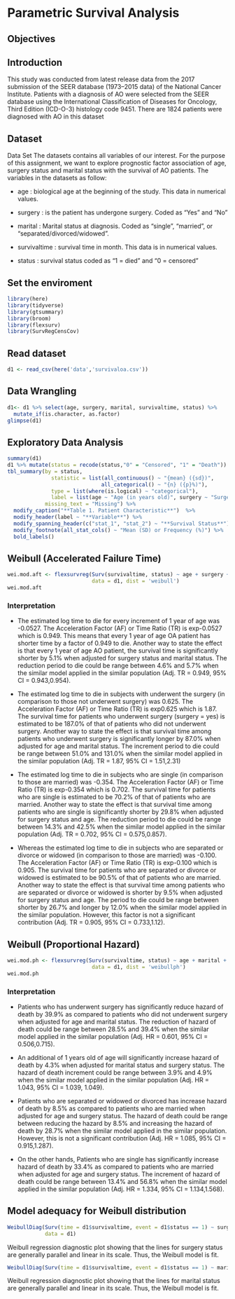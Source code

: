 # Parametric Survival Analysis

## Objectives

## Introduction

This study was conducted from latest release data from the 2017 submission of the SEER database (1973--2015 data) of the National Cancer Institute. Patients with a diagnosis of AO were selected from the SEER database using the International Classification of Diseases for Oncology, Third Edition (ICD-O-3) histology code 9451. There are 1824 patients were diagnosed with AO in this dataset

## Dataset

Data Set The datasets contains all variables of our interest. For the purpose of this assignment, we want to explore prognostic factor association of age, surgery status and marital status with the survival of AO patients. The variables in the datasets as follow:

-   age : biological age at the beginning of the study. This data in numerical values.

-   surgery : is the patient has undergone surgery. Coded as "Yes" and "No"

-   marital : Marital status at diagnosis. Coded as "single", "married", or "separated/divorced/widowed".

-   survivaltime : survival time in month. This data is in numerical values.

-   status : survival status coded as "1 = died" and "0 = censored"

## Set the enviroment 

```r
library(here)
library(tidyverse)
library(gtsummary)
library(broom)
library(flexsurv)
library(SurvRegCensCov)
```

## Read dataset

```r
d1 <- read_csv(here('data','survivaloa.csv'))
```


## Data Wrangling

```r
d1<- d1 %>% select(age, surgery, marital, survivaltime, status) %>%
  mutate_if(is.character, as.factor)
glimpse(d1)
```

## Exploratory Data Analysis

```r
summary(d1)
d1 %>% mutate(status = recode(status,"0" = "Censored", "1" = "Death")) %>%
tbl_summary(by = status,
              statistic = list(all_continuous() ~ "{mean} ({sd})", 
                              all_categorical() ~ "{n} ({p}%)"),
              type = list(where(is.logical) ~ "categorical"),
              label = list(age ~ "Age (in years old)", surgery ~ "Surgery Status", marital~"Marital Status", survivaltime ~ "Time (month)"),
            missing_text = "Missing") %>% 
  modify_caption("**Table 1. Patient Characteristic**")  %>%
  modify_header(label ~ "**Variable**") %>% 
  modify_spanning_header(c("stat_1", "stat_2") ~ "**Survival Status**") %>%
  modify_footnote(all_stat_cols() ~ "Mean (SD) or Frequency (%)") %>%
  bold_labels()
```

## Weibull (Accelerated Failure Time)

```r
wei.mod.aft <- flexsurvreg(Surv(survivaltime, status) ~ age + surgery + marital, 
                           data = d1, dist = 'weibull')
wei.mod.aft
```

### Interpretation

- The estimated log time to die for every increment of 1 year of age was -0.0527. The Acceleration Factor (AF) or Time Ratio (TR) is exp-0.0527 which is 0.949. This means that every 1 year of age OA patient has shorter time by a factor of 0.949 to die. Another way to state the effect is that every 1 year of age AO patient, the survival time is significantly shorter by 5.1% when adjusted for surgery status and marital status. The reduction period to die could be range between 4.6% and 5.7% when the similar model applied in the similar population (Adj. TR = 0.949, 95% CI = 0.943,0.954).

- The estimated log time to die in subjects with underwent the surgery (in comparison to those not underwent surgery) was 0.625. The Acceleration Factor (AF) or Time Ratio (TR) is exp0.625 which is 1.87. The survival time for patients who underwent surgery (surgery = yes) is estimated to be 187.0% of that of patients who did not underwent surgery. Another way to state the effect is that survival time among patients who underwent surgery is significantly longer by 87.0% when adjusted for age and marital status. The increment period to die could be range between 51.0% and 131.0% when the similar model applied in the similar population (Adj. TR = 1.87, 95% CI = 1.51,2.31)

- The estimated log time to die in subjects who are single (in comparison to those are married) was -0.354. The Acceleration Factor (AF) or Time Ratio (TR) is exp-0.354 which is 0.702. The survival time for patients who are single is estimated to be 70.2% of that of patients who are married. Another way to state the effect is that survival time among patients who are single is significantly shorter by 29.8% when adjusted for surgery status and age. The reduction period to die could be range between 14.3% and 42.5% when the similar model applied in the similar population (Adj. TR = 0.702, 95% CI = 0.575,0.857).

- Whereas the estimated log time to die in subjects who are separated or divorce or widowed (in comparison to those are married) was -0.100. The Acceleration Factor (AF) or Time Ratio (TR) is exp-0.100 which is 0.905. The survival time for patients who are separated or divorce or widowed is estimated to be 90.5% of that of patients who are married. Another way to state the effect is that survival time among patients who are separated or divorce or widowed is shorter by 9.5% when adjusted for surgery status and age. The period to die could be range between shorter by 26.7% and longer by 12.0% when the similar model applied in the similar population. However, this factor is not a significant contribution (Adj. TR = 0.905, 95% CI = 0.733,1.12).


## Weibull (Proportional Hazard)

```r
wei.mod.ph <- flexsurvreg(Surv(survivaltime, status) ~ age + marital + surgery, 
                           data = d1, dist = 'weibullph')
wei.mod.ph
```

### Interpretation

- Patients who has underwent surgery has significantly reduce hazard of death by 39.9% as compared to patients who did not underwent surgery when adjusted for age and marital status. The reduction of hazard of death could be range between 28.5% and 39.4% when the similar model applied in the similar population (Adj. HR = 0.601, 95% CI = 0.506,0.715).

- An additional of 1 years old of age will significantly increase hazard of death by 4.3% when adjusted for marital status and surgery status. The hazard of death increment could be range between 3.9% and 4.9% when the similar model applied in the similar population (Adj. HR = 1.043, 95% CI = 1.039, 1.049).

- Patients who are separated or widowed or divorced has increase hazard of death by 8.5% as compared to patients who are married when adjusted for age and surgery status. The hazard of death could be range between reducing the hazard by 8.5% and increasing the hazard of death by 28.7% when the similar model applied in the similar population. However, this is not a significant contribution (Adj. HR = 1.085, 95% CI = 0.915,1.287).

- On the other hands, Patients who are single has significantly increase hazard of death by 33.4% as compared to patients who are married when adjusted for age and surgery status. The increment of hazard of death could be range between 13.4% and 56.8% when the similar model applied in the similar population (Adj. HR = 1.334, 95% CI = 1.134,1.568).

## Model adequacy for Weibull distribution

```r
WeibullDiag(Surv(time = d1$survivaltime, event = d1$status == 1) ~ surgery, 
            data = d1)
```

Weibull regression diagnostic plot showing that the lines for surgery status are generally parallel and linear in its scale. Thus, the Weibull model is fit.

```r
WeibullDiag(Surv(time = d1$survivaltime, event = d1$status == 1) ~ marital, data = d1)
```

Weibull regression diagnostic plot showing that the lines for marital status are generally parallel and linear in its scale. Thus, the Weibull model is fit.


